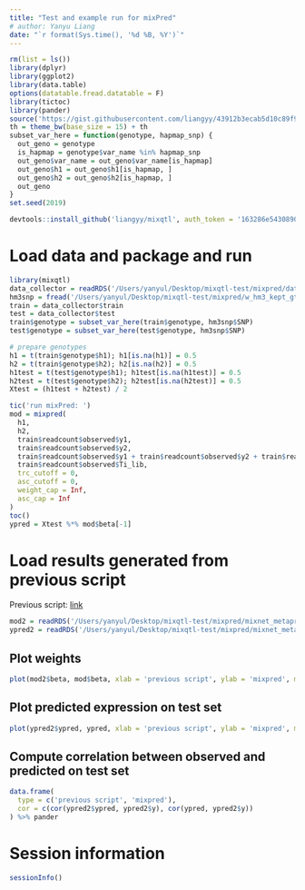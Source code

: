 ```yaml
---
title: "Test and example run for mixPred"
# author: Yanyu Liang
date: "`r format(Sys.time(), '%d %B, %Y')`"
---
```


```r
rm(list = ls())
library(dplyr)
library(ggplot2)
library(data.table)
options(datatable.fread.datatable = F)
library(tictoc)
library(pander)
source('https://gist.githubusercontent.com/liangyy/43912b3ecab5d10c89f9d4b2669871c9/raw/8151c6fe70e3d4ee43d9ce340ecc0eb65172e616/my_ggplot_theme.R')
th = theme_bw(base_size = 15) + th 
subset_var_here = function(genotype, hapmap_snp) {
  out_geno = genotype
  is_hapmap = genotype$var_name %in% hapmap_snp
  out_geno$var_name = out_geno$var_name[is_hapmap]
  out_geno$h1 = out_geno$h1[is_hapmap, ]
  out_geno$h2 = out_geno$h2[is_hapmap, ]
  out_geno
}
set.seed(2019)
```

```r
devtools::install_github('liangyy/mixqtl', auth_token = '163286e54308901bcc73ac6cce9c03d3a8055e7c')
```

# Load data and package and run

```r
library(mixqtl)
data_collector = readRDS('/Users/yanyul/Desktop/mixqtl-test/mixpred/data-ntest5-ratio0.2.m1-replicate1.rds')
hm3snp = fread('/Users/yanyul/Desktop/mixqtl-test/mixpred/w_hm3_kept_gtexID.snplist')
train = data_collector$train
test = data_collector$test
train$genotype = subset_var_here(train$genotype, hm3snp$SNP)
test$genotype = subset_var_here(test$genotype, hm3snp$SNP)

# prepare genotypes 
h1 = t(train$genotype$h1); h1[is.na(h1)] = 0.5
h2 = t(train$genotype$h2); h2[is.na(h2)] = 0.5
h1test = t(test$genotype$h1); h1test[is.na(h1test)] = 0.5
h2test = t(test$genotype$h2); h2test[is.na(h2test)] = 0.5
Xtest = (h1test + h2test) / 2

tic('run mixPred: ')
mod = mixpred(
  h1, 
  h2, 
  train$readcount$observed$y1, 
  train$readcount$observed$y2, 
  train$readcount$observed$y1 + train$readcount$observed$y2 + train$readcount$observed$ystar,
  train$readcount$observed$Ti_lib, 
  trc_cutoff = 0, 
  asc_cutoff = 0, 
  weight_cap = Inf, 
  asc_cap = Inf
)
toc()
ypred = Xtest %*% mod$beta[-1]
```

# Load results generated from previous script

Previous script: [link](https://github.com/liangyy/project-ase/blob/master/test_scripts/multisnp_model/prediction-refactorized/scripts/mixnet_metapred_fitincept_batch.R)


```r
mod2 = readRDS('/Users/yanyul/Desktop/mixqtl-test/mixpred/mixnet_metapred_fitincept--predictor-ntest5-ratio0.2.m1-replicate1.rds')
ypred2 = readRDS('/Users/yanyul/Desktop/mixqtl-test/mixpred/mixnet_metapred_fitincept--ypred-ntest5-ratio0.2.m1-replicate1.rds')
```

## Plot weights

```r
plot(mod2$beta, mod$beta, xlab = 'previous script', ylab = 'mixpred', main = 'weights')
```

## Plot predicted expression on test set

```r
plot(ypred2$ypred, ypred, xlab = 'previous script', ylab = 'mixpred', main = 'predicted expression')
```

## Compute correlation between observed and predicted on test set

```r
data.frame(
  type = c('previous script', 'mixpred'),
  cor = c(cor(ypred2$ypred, ypred2$y), cor(ypred, ypred2$y))
) %>% pander
```

# Session information

```r
sessionInfo()
```

